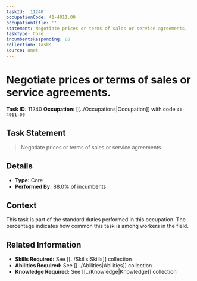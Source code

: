 ```yaml
---
taskId: '11240'
occupationCode: 41-4011.00
occupationTitle: ''
statement: Negotiate prices or terms of sales or service agreements.
taskType: Core
incumbentsResponding: 88
collection: Tasks
source: onet
---
```

# Negotiate prices or terms of sales or service agreements.

**Task ID:** 11240
**Occupation:** [[../Occupations|Occupation]] with code `41-4011.00`

## Task Statement

> Negotiate prices or terms of sales or service agreements.

## Details

- **Type:** Core
- **Performed By:** 88.0% of incumbents

## Context

This task is part of the standard duties performed in this occupation. The percentage indicates how common this task is among workers in the field.

## Related Information

- **Skills Required:** See [[../Skills|Skills]] collection
- **Abilities Required:** See [[../Abilities|Abilities]] collection
- **Knowledge Required:** See [[../Knowledge|Knowledge]] collection
